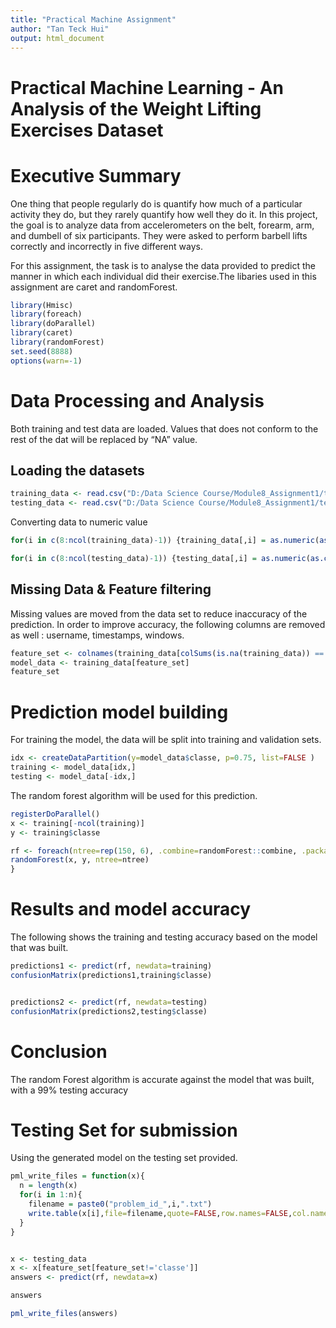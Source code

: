 ```yaml
---
title: "Practical Machine Assignment"
author: "Tan Teck Hui"
output: html_document
---
```


Practical Machine Learning - An Analysis of the Weight Lifting Exercises Dataset
==================================================================================

# Executive Summary

One thing that people regularly do is quantify how much of a particular activity they do, but they rarely quantify how well they do it. In this project, the goal is to analyze data from accelerometers on the belt, forearm, arm, and dumbell of six participants. They were asked to perform barbell lifts correctly and incorrectly in five different ways.

For this assignment, the task is to analyse the  data provided to predict the manner in which each individual did their exercise.The libaries used in this assignment are caret and randomForest.


```r
library(Hmisc)
library(foreach)
library(doParallel)
library(caret)
library(randomForest)
set.seed(8888)
options(warn=-1)
```

# Data Processing and Analysis

Both training and test data are loaded. Values that does not conform to the rest of the dat  will be replaced by "NA" value. 

## Loading the datasets
```r
training_data <- read.csv("D:/Data Science Course/Module8_Assignment1/test/pml-training.csv", na.strings=c("#DIV/0!") )
testing_data <- read.csv("D:/Data Science Course/Module8_Assignment1/test/pml-testing.csv", na.strings=c("#DIV/0!") )
```

Converting data to numeric value 

```r
for(i in c(8:ncol(training_data)-1)) {training_data[,i] = as.numeric(as.character(training_data[,i]))}

for(i in c(8:ncol(testing_data)-1)) {testing_data[,i] = as.numeric(as.character(testing_data[,i]))}
```

## Missing Data & Feature filtering

Missing values are moved from the data set to reduce inaccuracy of the prediction. In order to improve accuracy, the following columns are removed as well : username, timestamps, windows. 


```r
feature_set <- colnames(training_data[colSums(is.na(training_data)) == 0])[-(1:7)]
model_data <- training_data[feature_set]
feature_set
```

# Prediction model building

For training the model, the data will be split into training and validation sets. 

```r
idx <- createDataPartition(y=model_data$classe, p=0.75, list=FALSE )
training <- model_data[idx,]
testing <- model_data[-idx,]
```

The random forest algorithm will be used for this prediction. 

```r
registerDoParallel()
x <- training[-ncol(training)]
y <- training$classe

rf <- foreach(ntree=rep(150, 6), .combine=randomForest::combine, .packages='randomForest') %dopar% {
randomForest(x, y, ntree=ntree) 
}
```

# Results and model accuracy

The following shows the training and testing accuracy based on the model that was built.

```r
predictions1 <- predict(rf, newdata=training)
confusionMatrix(predictions1,training$classe)


predictions2 <- predict(rf, newdata=testing)
confusionMatrix(predictions2,testing$classe)
```

# Conclusion
The random Forest algorithm is accurate against the model that was built, with a 99% testing accuracy

# Testing Set for submission

Using the generated model on the testing set provided.

```r
pml_write_files = function(x){
  n = length(x)
  for(i in 1:n){
    filename = paste0("problem_id_",i,".txt")
    write.table(x[i],file=filename,quote=FALSE,row.names=FALSE,col.names=FALSE)
  }
}


x <- testing_data
x <- x[feature_set[feature_set!='classe']]
answers <- predict(rf, newdata=x)

answers

pml_write_files(answers)
```
